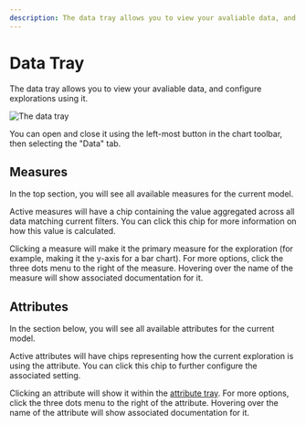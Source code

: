 ```yaml
---
description: The data tray allows you to view your avaliable data, and configure explorations
---
```


# Data Tray

The data tray allows you to view your avaliable data, and configure
explorations using it.

![The data tray](/visualizing_data/data-tray.png)

You can open and close it using the left-most button in the chart toolbar,
then selecting the "Data" tab.

## Measures

In the top section, you will see all available measures for the current
model.

Active measures will have a chip containing the value aggregated across all
data matching current filters. You can click this chip for more information
on how this value is calculated.

Clicking a measure will make it the primary measure for the exploration
(for example, making it the y-axis for a bar chart). For more options, click
the three dots menu to the right of the measure. Hovering over the name of the
measure will show associated documentation for it.

## Attributes

In the section below, you will see all available attributes for the current
model.

Active attributes will have chips representing how the current exploration
is using the attribute. You can click this chip to further configure the
associated setting.

Clicking an attribute will show it within the
[attribute tray](/docs/visualizing-data/attribute-tray). For more options,
click the three dots menu to the right of the attribute. Hovering over the name
of the attribute will show associated documentation for it.

